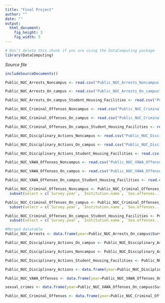 ---
title: "Final Project"
author: ""
date: ""
output: 
  html_document:
    fig_height: 3
    fig_width: 5
---
<!-- Don't edit in between this line and the one below -->
```{r include=FALSE}
# Don't delete this chunk if you are using the DataComputing package
library(DataComputing)
```
*Source file* 
```{r, results='asis', echo=FALSE}
includeSourceDocuments()
```
<!-- Don't edit the material above this line -->

```{r}
Public_NUC_Arrests_Noncampus <- read.csv("Public_NUC_Arrests_Noncampus.csv")

Public_NUC_Arrests_On_campus <- read.csv("Public_NUC_Arrests_On_campus")

Public_NUC_Arrests_On_campus_Student_Housing_Facilities <- read.csv("Public_NUC_Arrests_On_campus_Student_Housing_Facilities")

Public_NUC_Criminal_Offenses_Noncampus <- read.csv("Public_NUC_Criminal_Offenses_Noncampus")

Public_NUC_Criminal_Offenses_On_campus <- read.csv("Public_NUC_Criminal_Offenses_On_campus")

Public_NUC_Criminal_Offenses_On_campus_Student_Housing_Facilities <- read.csv("Public_NUC_Criminal_Offenses_On_campus_Student_Housing_Facilities")

Public_NUC_Disciplinary_Actions_Noncampus <- read.csv("Public_NUC_Disciplinary_Actions_Noncampus")

Public_NUC_Disciplinary_Actions_On_campus <- read.csv("Public_NUC_Disciplinary_Actions_On_campus")

Public_NUC_Disciplinary_Actions_Student_Housing_Facilities <- read.csv("Public_NUC_Disciplinary_Actions_Student_Housing_Facilities")

Public_NUC_VAWA_Offenses_Noncampus <- read.csv("Public_NUC_VAWA_Offenses_Noncampus")

Public_NUC_VAWA_Offenses_On_campus <- read.csv("Public_NUC_VAWA_Offenses_On_campus.csv")

Public_NUC_VAWA_Offenses_On_campus_Student_Housing_Facilities <- read.csv("Public_NUC_VAWA_Offenses_On_campus_Student_Housing_Facilities.csv")
```

```{r}
Public_NUC_Criminal_Offenses_Noncampus <- Public_NUC_Criminal_Offenses_Noncampus %>%
  subset(select = c(`Survey.year`, `Institution.name`, `Sex.offenses...Forcible`, Robbery, `Aggravated.assault`, Burglary, `Motor.vehicle.theft`, Arson))

Public_NUC_Criminal_Offenses_On_campus <- Public_NUC_Criminal_Offenses_On_campus %>%
  subset(select = c(`Survey.year`, `Institution.name`, `Sex.offenses...Forcible`, Robbery, `Aggravated.assault`, Burglary, `Motor.vehicle.theft`, Arson))

Public_NUC_Criminal_Offenses_On_campus_Student_Housing_Facilities <- Public_NUC_Criminal_Offenses_On_campus_Student_Housing_Facilities %>%
  subset(select = c(`Survey.year`, `Institution.name`, `Sex.offenses...Forcible`, Robbery, `Aggravated.assault`, Burglary, `Motor.vehicle.theft`, Arson))
```

```{r}
#Merged datatable
Public_NUC_Arrests <- data.frame(year=Public_NUC_Arrests_On_campus$Survey.year, name=Public_NUC_Arrests_On_campus$Institution.name, size=Public_NUC_Arrests_On_campus$Institution.Size, weapon_arrest = (Public_NUC_Arrests_On_campus$Illegal.weapons.possession + Public_NUC_Arrests_On_campus_Student_Housing_Facilities$Illegal.weapons.possession + Public_NUC_Arrests_Noncampus$Illegal.weapons.possession)/Public_NUC_Arrests_On_campus$Institution.Size, drug_arrest = (Public_NUC_Arrests_On_campus$Drug.law.violations + Public_NUC_Arrests_On_campus_Student_Housing_Facilities$Illegal.weapons.possession + Public_NUC_Arrests_Noncampus$Illegal.weapons.possession)/Public_NUC_Arrests_On_campus$Institution.Size, liquor_arrest = (Public_NUC_Arrests_On_campus$Liquor.law.violations + Public_NUC_Arrests_On_campus_Student_Housing_Facilities$Liquor.law.violations + Public_NUC_Arrests_Noncampus$Liquor.law.violations)/Public_NUC_Arrests_On_campus$Institution.Size)
```

```{r}
Public_NUC_Disciplinary_Actions_On_campus <- Public_NUC_Disciplinary_Actions_On_campus %>% filter(Survey.year > 2007)

Public_NUC_Disciplinary_Actions_Noncampus <- Public_NUC_Disciplinary_Actions_Noncampus %>% filter(Survey.year > 2007)

Public_NUC_Disciplinary_Actions_Student_Housing_Facilities <- Public_NUC_Disciplinary_Actions_Student_Housing_Facilities %>% filter(Survey.year > 2007)

Public_NUC_Disciplinary_Actions <- data.frame(year=Public_NUC_Disciplinary_Actions_On_campus$Survey.year, name=Public_NUC_Disciplinary_Actions_On_campus$Institution.name, size=Public_NUC_Disciplinary_Actions_On_campus$Institution.Size, weapon_discipline=(Public_NUC_Disciplinary_Actions_On_campus$Illegal.weapons.possession+Public_NUC_Disciplinary_Actions_Student_Housing_Facilities$Illegal.weapons.possession+Public_NUC_Disciplinary_Actions_Noncampus$Illegal.weapons.possession)/Public_NUC_Disciplinary_Actions_On_campus$Institution.Size, drug_discipline=(Public_NUC_Disciplinary_Actions_On_campus$Drug.law.violations+Public_NUC_Disciplinary_Actions_Student_Housing_Facilities$Drug.law.violations+Public_NUC_Disciplinary_Actions_Noncampus$Liquor.law.violations)/Public_NUC_Disciplinary_Actions_On_campus$Institution.Size, liquor_discipline=(Public_NUC_Disciplinary_Actions_On_campus$Liquor.law.violations+Public_NUC_Disciplinary_Actions_Student_Housing_Facilities$Liquor.law.violations+Public_NUC_Disciplinary_Actions_Noncampus$Liquor.law.violations)/Public_NUC_Disciplinary_Actions_On_campus$Institution.Size)
```

```{r}
Public_NUC_VAWA_Offenses <- data.frame(year=Public_NUC_VAWA_Offenses_On_campus$Survey.year, name=Public_NUC_VAWA_Offenses_On_campus$Institution.name, size=Public_NUC_VAWA_Offenses_On_campus$Institution.Size, domestic_violence=(Public_NUC_VAWA_Offenses_On_campus$Domestic.violence+Public_NUC_VAWA_Offenses_On_campus_Student_Housing_Facilities$Domestic.violence+Public_NUC_VAWA_Offenses_Noncampus$Domestic.violence)/Public_NUC_VAWA_Offenses_On_campus$Institution.Size, dating_violence=(Public_NUC_VAWA_Offenses_On_campus$Dating.violence+Public_NUC_VAWA_Offenses_On_campus_Student_Housing_Facilities$Dating.violence+Public_NUC_VAWA_Offenses_Noncampus$Dating.violence)/Public_NUC_VAWA_Offenses_On_campus$Institution.Size, stalking=(Public_NUC_VAWA_Offenses_On_campus$Stalking+Public_NUC_VAWA_Offenses_On_campus_Student_Housing_Facilities$Stalking+Public_NUC_VAWA_Offenses_Noncampus$Stalking)/Public_NUC_VAWA_Offenses_On_campus$Institution.Size, rape=(Public_NUC_VAWA_Offenses_On_campus$Rape+Public_NUC_VAWA_Offenses_On_campus_Student_Housing_Facilities$Rape+Public_NUC_VAWA_Offenses_Noncampus$Rape)/Public_NUC_VAWA_Offenses_On_campus$Institution.Size, fondling=(Public_NUC_VAWA_Offenses_On_campus$Fondling+Public_NUC_VAWA_Offenses_On_campus_Student_Housing_Facilities$Fondling+Public_NUC_VAWA_Offenses_Noncampus$Fondling)/Public_NUC_VAWA_Offenses_On_campus$Institution.Size, statutory_rape=(Public_NUC_VAWA_Offenses_On_campus$Statutory.Rape+Public_NUC_VAWA_Offenses_On_campus_Student_Housing_Facilities$Statutory.Rape+Public_NUC_VAWA_Offenses_Noncampus$Statutory.Rape)/Public_NUC_VAWA_Offenses_On_campus$Institution.Size)

sexual_crimes <- data.frame(year=Public_NUC_VAWA_Offenses_On_campus$Survey.year, name=Public_NUC_VAWA_Offenses_On_campus$Institution.name, size=Public_NUC_VAWA_Offenses_On_campus$Institution.Size, total=Public_NUC_VAWA_Offenses$domestic_violence+Public_NUC_VAWA_Offenses$dating_violence+Public_NUC_VAWA_Offenses$stalking+Public_NUC_VAWA_Offenses$rape+Public_NUC_VAWA_Offenses$fondling+Public_NUC_VAWA_Offenses$statutory_rape)
```

```{r}
Public_NUC_Criminal_Offenses <- data.frame(year=Public_NUC_Criminal_Offenses_On_campus$Survey.year, name=Public_NUC_Criminal_Offenses_On_campus$Institution.name, size=Public_NUC_Arrests$size, forcible_sex_offense=(Public_NUC_Criminal_Offenses_On_campus$Sex.offenses...Forcible+Public_NUC_Criminal_Offenses_On_campus_Student_Housing_Facilities$Sex.offenses...Forcible+Public_NUC_Criminal_Offenses_Noncampus$Sex.offenses...Forcible)/Public_NUC_Arrests$size, robbery=(Public_NUC_Criminal_Offenses_On_campus$Robbery+Public_NUC_Criminal_Offenses_On_campus_Student_Housing_Facilities$Robbery+Public_NUC_Criminal_Offenses_Noncampus$Robbery)/Public_NUC_Arrests$size, aggravated_assault=(Public_NUC_Criminal_Offenses_On_campus$Aggravated.assault+Public_NUC_Criminal_Offenses_On_campus_Student_Housing_Facilities$Aggravated.assault+Public_NUC_Criminal_Offenses_Noncampus$Aggravated.assault)/Public_NUC_Arrests$size, burglary=(Public_NUC_Criminal_Offenses_On_campus$Burglary+Public_NUC_Criminal_Offenses_On_campus_Student_Housing_Facilities$Burglary+Public_NUC_Criminal_Offenses_Noncampus$Burglary)/Public_NUC_Arrests$size, car_theft=(Public_NUC_Criminal_Offenses_On_campus$Motor.vehicle.theft+Public_NUC_Criminal_Offenses_On_campus_Student_Housing_Facilities$Motor.vehicle.theft+Public_NUC_Criminal_Offenses_Noncampus$Motor.vehicle.theft)/Public_NUC_Arrests$size, arson=(Public_NUC_Criminal_Offenses_On_campus$Arson+Public_NUC_Criminal_Offenses_On_campus_Student_Housing_Facilities$Arson+Public_NUC_Criminal_Offenses_Noncampus$Arson)/Public_NUC_Arrests$size)
```
